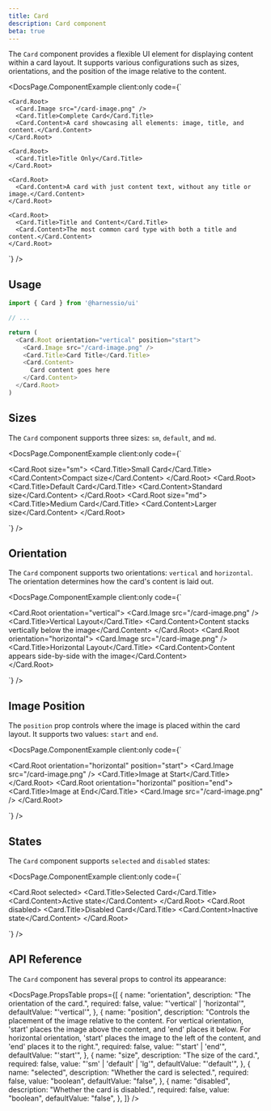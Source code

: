 ```yaml
---
title: Card
description: Card component
beta: true
---
```


The `Card` component provides a flexible UI element for displaying content within a card layout. It supports various configurations such as sizes, orientations, and the position of the image relative to the content.


<DocsPage.ComponentExample
  client:only
  code={`<div className="flex flex-col gap-8">

    <Card.Root>
      <Card.Image src="/card-image.png" />
      <Card.Title>Complete Card</Card.Title>
      <Card.Content>A card showcasing all elements: image, title, and content.</Card.Content>
    </Card.Root>

    <Card.Root>
      <Card.Title>Title Only</Card.Title>
    </Card.Root>

    <Card.Root>
      <Card.Content>A card with just content text, without any title or image.</Card.Content>
    </Card.Root>

    <Card.Root>
      <Card.Title>Title and Content</Card.Title>
      <Card.Content>The most common card type with both a title and content.</Card.Content>
    </Card.Root>

  </div>`}
/>

## Usage

```typescript jsx
import { Card } from '@harnessio/ui'

// ...

return (
  <Card.Root orientation="vertical" position="start">
    <Card.Image src="/card-image.png" />
    <Card.Title>Card Title</Card.Title>
    <Card.Content>
      Card content goes here
    </Card.Content>
  </Card.Root>
)
```

## Sizes

The `Card` component supports three sizes: `sm`, `default`, and `md`.

<DocsPage.ComponentExample
  client:only
  code={`<div className="flex flex-col gap-4">
    <Card.Root size="sm">
      <Card.Title>Small Card</Card.Title>
      <Card.Content>Compact size</Card.Content>
    </Card.Root>
    <Card.Root>
      <Card.Title>Default Card</Card.Title>
      <Card.Content>Standard size</Card.Content>
    </Card.Root>
    <Card.Root size="md">
      <Card.Title>Medium Card</Card.Title>
      <Card.Content>Larger size</Card.Content>
    </Card.Root>
  </div>`}
/>

## Orientation

The `Card` component supports two orientations: `vertical` and `horizontal`. The orientation determines how the card's content is laid out.

<DocsPage.ComponentExample
  client:only
  code={`<div className="flex flex-col gap-4">
    <Card.Root orientation="vertical">
      <Card.Image src="/card-image.png" />
      <Card.Title>Vertical Layout</Card.Title>
      <Card.Content>Content stacks vertically below the image</Card.Content>
    </Card.Root>
    <Card.Root orientation="horizontal">
      <Card.Image src="/card-image.png" />
      <div>
        <Card.Title>Horizontal Layout</Card.Title>
        <Card.Content>Content appears side-by-side with the image</Card.Content>
      </div>
    </Card.Root>
  </div>`}
/>

## Image Position

The `position` prop controls where the image is placed within the card layout. It supports two values: `start` and `end`.

<DocsPage.ComponentExample
  client:only
  code={`<div className="flex flex-col gap-4">
    <Card.Root orientation="horizontal" position="start">
      <Card.Image src="/card-image.png" />
      <Card.Title>Image at Start</Card.Title>
    </Card.Root>
    <Card.Root orientation="horizontal" position="end">
      <Card.Title>Image at End</Card.Title>
      <Card.Image src="/card-image.png" />
    </Card.Root>
  </div>`}
/>

## States

The `Card` component supports `selected` and `disabled` states:

<DocsPage.ComponentExample
  client:only
  code={`<div className="flex gap-4">
    <Card.Root selected>
      <Card.Title>Selected Card</Card.Title>
      <Card.Content>Active state</Card.Content>
    </Card.Root>
    <Card.Root disabled>
      <Card.Title>Disabled Card</Card.Title>
      <Card.Content>Inactive state</Card.Content>
    </Card.Root>
  </div>`}
/>

## API Reference

The `Card` component has several props to control its appearance:

<DocsPage.PropsTable
  props={[
    {
      name: "orientation",
      description: "The orientation of the card.",
      required: false,
      value: "'vertical' | 'horizontal'",
      defaultValue: "'vertical'",
    },
    {
      name: "position",
      description:
        "Controls the placement of the image relative to the content. For vertical orientation, 'start' places the image above the content, and 'end' places it below. For horizontal orientation, 'start' places the image to the left of the content, and 'end' places it to the right.",
      required: false,
      value: "'start' | 'end'",
      defaultValue: "'start'",
    },
    {
      name: "size",
      description: "The size of the card.",
      required: false,
      value: "'sm' | 'default' | 'lg'",
      defaultValue: "'default'",
    },
    {
      name: "selected",
      description: "Whether the card is selected.",
      required: false,
      value: "boolean",
      defaultValue: "false",
    },
    {
      name: "disabled",
      description: "Whether the card is disabled.",
      required: false,
      value: "boolean",
      defaultValue: "false",
    },
  ]}
/>
